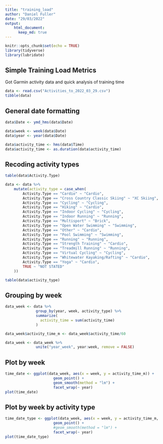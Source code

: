 ```yaml
---
title: "training_load"
author: "Daniel Fuller"
date: "29/03/2022"
output:
    html_document:
      keep_md: true
---
```


```r
knitr::opts_chunk$set(echo = TRUE)
library(tidyverse)
library(lubridate)
```

## Simple Training Load Metrics 

Got Garmin activity data and quick analysis of training time 

```r
data <- read.csv("Activities_to_2022_03_29.csv")
tibble(data)
```

## General date formatting

```r
data$Date <- ymd_hms(data$Date)

data$week <- week(data$Date)
data$year <- year(data$Date)

data$activity_time <- hms(data$Time)
data$activity_time <- as.duration(data$activity_time)
```

## Recoding activity types

```r
table(data$Activity.Type)

data <- data %>%
	mutate(activity_type = case_when(
		Activity.Type == "Cardio" ~ "Cardio",
		Activity.Type == "Cross Country Classic Skiing" ~ "XC Skiing",
		Activity.Type == "Cycling" ~ "Cycling",
		Activity.Type == "Hiking" ~ "Cardio",
		Activity.Type == "Indoor Cycling" ~ "Cycling",
		Activity.Type == "Indoor Running" ~ "Running",
		Activity.Type == "Multisport" ~ "Brick",
		Activity.Type == "Open Water Swimming" ~ "Swimming",
		Activity.Type == "Other" ~ "Cardio",
		Activity.Type == "Pool Swimming" ~ "Swimming",
		Activity.Type == "Running" ~ "Running",
		Activity.Type == "Strength Training" ~ "Cardio",
		Activity.Type == "Treadmill Running" ~ "Running",
		Activity.Type == "Virtual Cycling" ~ "Cycling",
		Activity.Type == "Whitewater Kayaking/Rafting" ~ "Cardio",
		Activity.Type == "Yoga" ~ "Cardio",
		TRUE ~ "NOT STATED"
	))

table(data$activity_type)
```

## Grouping by week

```r
data_week <- data %>%
              group_by(year, week, activity_type) %>%
              summarize(
                activity_time = sum(activity_time)
              )

data_week$activity_time_m <- data_week$activity_time/60

data_week <- data_week %>% 
              unite("year_week", year:week, remove = FALSE)
```

## Plot by week

```r
time_date <- ggplot(data_week, aes(x = week, y = activity_time_m)) + 
                      geom_point() + 
                      geom_smooth(method = "lm") +
                      facet_wrap(~ year)
plot(time_date)
```

## Plot by week by activity type

```r
time_date_type <- ggplot(data_week, aes(x = week, y = activity_time_m, colour = activity_type)) + 
                      geom_point() + 
                      #geom_smooth(method = "lm") +
                      facet_wrap(~ year)
plot(time_date_type)
```




